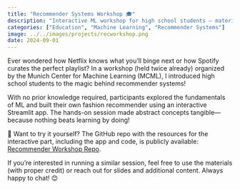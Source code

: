 ```yaml
---
title: "Recommender Systems Workshop 🎓"
description: "Interactive ML workshop for high school students – materials available!"
categories: ["Education", "Machine Learning", "Recommender Systems"]
image: ../../images/projects/recworkshop.png
date: 2024-09-01
---
```


Ever wondered how Netflix knows what you’ll binge next or how Spotify curates the perfect playlist? In a workshop (held twice already) organized by the Munich Center for Machine Learning (MCML), I introduced high school students to the magic behind recommender systems!

With no prior knowledge required, participants explored the fundamentals of ML and built their own fashion recommender using an interactive Streamlit app. The hands-on session made abstract concepts tangible—because nothing beats learning by doing!

🚀 Want to try it yourself? The GitHub repo with the resources for the interactive part, including the app and code, is publicly available: [Recommender Workshop Repo](https://github.com/EmanuelSommer/recommender_workshop).

If you're interested in running a similar session, feel free to use the materials (with proper credit) or reach out for slides and additional content. Always happy to chat! 😊